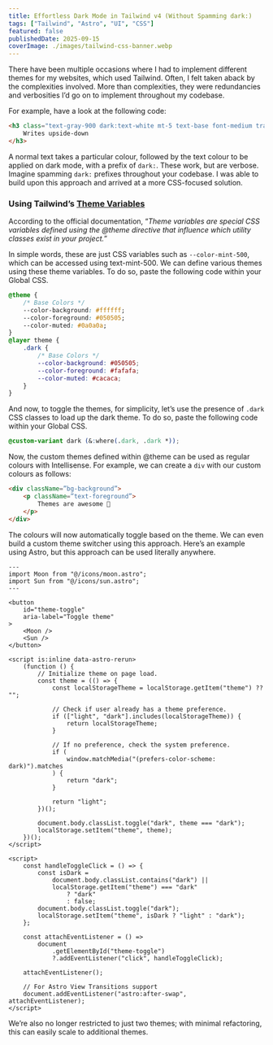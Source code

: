 ```yaml
---
title: Effortless Dark Mode in Tailwind v4 (Without Spamming dark:)
tags: ["Tailwind", "Astro", "UI", "CSS"]
featured: false
publishedDate: 2025-09-15
coverImage: ./images/tailwind-css-banner.webp
---
```


There have been multiple occasions where I had to implement different themes for my websites, which used Tailwind. Often, I felt taken aback by the complexities involved. More than complexities, they were redundancies and verbosities I’d go on to implement throughout my codebase.

For example, have a look at the following code:

```html
<h3 class="text-gray-900 dark:text-white mt-5 text-base font-medium tracking-tight">
    Writes upside-down
</h3>
```

A normal text takes a particular colour, followed by the text colour to be applied on dark mode, with a prefix of `dark:`. These work, but are verbose. Imagine spamming `dark:` prefixes throughout your codebase. I was able to build upon this approach and arrived at a more CSS-focused solution.

### Using Tailwind’s [Theme Variables](https://tailwindcss.com/docs/theme)

According to the official documentation, “_Theme variables are special CSS variables defined using the @theme directive that influence which utility classes exist in your project._”

In simple words, these are just CSS variables such as `--color-mint-500`, which can be accessed using text-mint-500. We can define various themes using these theme variables. To do so, paste the following code within your Global CSS.

```css
@theme {
    /* Base Colors */
    --color-background: #ffffff;
    --color-foreground: #050505;
    --color-muted: #0a0a0a;
}
@layer theme {
    .dark {
        /* Base Colors */
        --color-background: #050505;
        --color-foreground: #fafafa;
        --color-muted: #cacaca;
    }
}
```

And now, to toggle the themes, for simplicity, let’s use the presence of `.dark` CSS classes to load up the dark theme. To do so, paste the following code within your Global CSS.

```css
@custom-variant dark (&:where(.dark, .dark *));
```

Now, the custom themes defined within @theme can be used as regular colours with Intellisense. For example, we can create a `div` with our custom colours as follows:

```html
<div className=”bg-background”>
    <p className=”text-foreground”>
        Themes are awesome 🚀
    </p>
</div>
```

The colours will now automatically toggle based on the theme. We can even build a custom theme switcher using this approach. Here’s an example using Astro, but this approach can be used literally anywhere.

```astro
---
import Moon from "@/icons/moon.astro";
import Sun from "@/icons/sun.astro";
---

<button
    id="theme-toggle"
    aria-label="Toggle theme"
>
    <Moon />
    <Sun />
</button>

<script is:inline data-astro-rerun>
    (function () {
        // Initialize theme on page load.
        const theme = (() => {
            const localStorageTheme = localStorage.getItem("theme") ?? "";

            // Check if user already has a theme preference.
            if (["light", "dark"].includes(localStorageTheme)) {
                return localStorageTheme;
            }

            // If no preference, check the system preference.
            if (
                window.matchMedia("(prefers-color-scheme: dark)").matches
            ) {
                return "dark";
            }

            return "light";
        })();

        document.body.classList.toggle("dark", theme === "dark");
        localStorage.setItem("theme", theme);
    })();
</script>

<script>
    const handleToggleClick = () => {
        const isDark =
            document.body.classList.contains("dark") ||
            localStorage.getItem("theme") === "dark"
                ? "dark"
                : false;
        document.body.classList.toggle("dark");
        localStorage.setItem("theme", isDark ? "light" : "dark");
    };

    const attachEventListener = () =>
        document
            .getElementById("theme-toggle")
            ?.addEventListener("click", handleToggleClick);

    attachEventListener();

    // For Astro View Transitions support
    document.addEventListener("astro:after-swap", attachEventListener);
</script>
```

We’re also no longer restricted to just two themes; with minimal refactoring, this can easily scale to additional themes.

